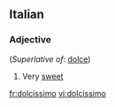 ==Italian==

===Adjective===
{{it-adj-sup|dolcissim}} (''Superlative of'': [[dolce]])

# Very [[sweet]]

[[fr:dolcissimo]]
[[vi:dolcissimo]]